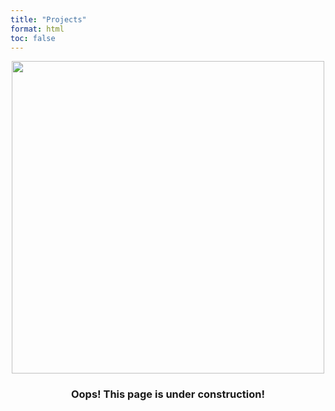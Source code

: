 ```yaml
---
title: "Projects"
format: html
toc: false
---
```


<center>
<img src=https://octodex.github.com/images/constructocat2.jpg width="500" height="500">

### Oops! This page is under construction! 
</center>